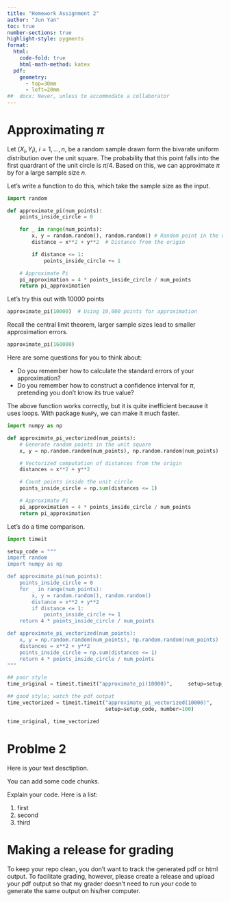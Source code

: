 ```yaml
---
title: "Homework Assignment 2"
author: "Jun Yan"
toc: true
number-sections: true
highlight-style: pygments
format: 
  html: 
    code-fold: true
    html-math-method: katex
  pdf: 
    geometry: 
      - top=30mm
      - left=20mm
##  docx: Never, unless to accommodate a collaborator
---
```


# Approximating $\pi$

Let $(X_i, Y_i)$, $i = 1, \ldots, n$, be a random sample drawn form
the bivarate uniform distribution over the unit square. 
The probability that this point falls into the
first quardrant of the unit circle is $\pi / 4$. Based on this, we
can approximate $\pi$ by
\begin{equation*}
  \hat\pi_n = \frac{4 \sum_{i=1}^n I(X_i^2 + Y_i^2 < 1)}{n},
\end{equation*}
for a large sample size $n$.

Let's write a function to do this, which take the sample size as
the input.
```python
import random

def approximate_pi(num_points):
    points_inside_circle = 0

    for _ in range(num_points):
        x, y = random.random(), random.random() # Random point in the unit square
        distance = x**2 + y**2  # Distance from the origin

        if distance <= 1:
            points_inside_circle += 1

    # Approximate Pi
    pi_approximation = 4 * points_inside_circle / num_points
    return pi_approximation
```

Let's try this out with 10000 points
```python
approximate_pi(10000)  # Using 10,000 points for approximation
```

Recall the central limit theorem, larger sample sizes lead
to smaller approximation errors. 
```python
approximate_pi(160000)
```

Here are some questions for you to think about:

+ Do you remember how to calculate the standard errors of your
approximation?
+ Do you remember how to construct a confidence interval for $\pi$, 
pretending you don't know its true value?

The above function works correctly, but it is quite inefficient because it uses loops. With package `NumPy`, we can make it much faster.
```python
import numpy as np

def approximate_pi_vectorized(num_points):
    # Generate random points in the unit square
    x, y = np.random.random(num_points), np.random.random(num_points)

    # Vectorized computation of distances from the origin
    distances = x**2 + y**2

    # Count points inside the unit circle
    points_inside_circle = np.sum(distances <= 1)

    # Approximate Pi
    pi_approximation = 4 * points_inside_circle / num_points
    return pi_approximation
```

Let's do a time comparison.
```python
import timeit

setup_code = """
import random
import numpy as np

def approximate_pi(num_points):
    points_inside_circle = 0
    for _ in range(num_points):
        x, y = random.random(), random.random()
        distance = x**2 + y**2
        if distance <= 1:
            points_inside_circle += 1
    return 4 * points_inside_circle / num_points

def approximate_pi_vectorized(num_points):
    x, y = np.random.random(num_points), np.random.random(num_points)
    distances = x**2 + y**2
    points_inside_circle = np.sum(distances <= 1)
    return 4 * points_inside_circle / num_points
"""

## poor style
time_original = timeit.timeit("approximate_pi(10000)",     setup=setup_code,   number=100)

## good style; watch the pdf output
time_vectorized = timeit.timeit("approximate_pi_vectorized(10000)",
                                setup=setup_code, number=100)

time_original, time_vectorized
```


# Problme 2

Here is your text desctiption.

You can add some code chunks.

Explain your code.  Here is a list:

1. first
1. second
1. third

# Making a release for grading

To keep your repo clean, you don't want to track the generated
pdf or html output. To facilitate grading, however, please 
create a release and upload your pdf output so that my grader
doesn't need to run your code to generate the same output on
his/her computer.
